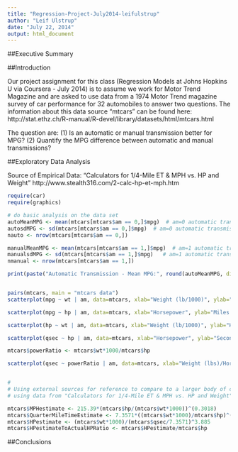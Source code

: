 ```yaml
---
title: "Regression-Project-July2014-leifulstrup"
author: "Leif Ulstrup"
date: "July 22, 2014"
output: html_document
---
```


##Executive Summary



##Introduction

Our project assignment for this class (Regression Models at Johns Hopkins U via Coursera - July 2014) is to assume we work for Motor Trend Magazine and are asked to use data from a 1974 Motor Trend magazine survey of car performance for 32 automobiles to answer two questions.  The information about this data source "mtcars" can be found here:  http://stat.ethz.ch/R-manual/R-devel/library/datasets/html/mtcars.html

The question are:
(1) Is an automatic or manual transmission better for MPG?
(2) Quantify the MPG difference between automatic and manual transmissions?

##Exploratory Data Analysis

Source of Empirical Data:
"Calculators for 1/4-Mile ET & MPH vs. HP and Weight" http://www.stealth316.com/2-calc-hp-et-mph.htm

```r
require(car)
require(graphics)

# do basic analysis on the data set
autoMeanMPG <- mean(mtcars[mtcars$am == 0,]$mpg)  # am=0 automatic transmission
autosdMPG <- sd(mtcars[mtcars$am == 0,]$mpg)  # am=0 automatic transmission
nauto <- nrow(mtcars[mtcars$am == 0,])

manualMeanMPG <- mean(mtcars[mtcars$am == 1,]$mpg)  # am=1 automatic transmission
manualsdMPG <- sd(mtcars[mtcars$am == 1,]$mpg)   # am=1 automatic transmission
nmanual <- nrow(mtcars[mtcars$am == 1,])

print(paste("Automatic Transmission - Mean MPG:", round(autoMeanMPG, digits =3)))


pairs(mtcars, main = "mtcars data")
scatterplot(mpg ~ wt | am, data=mtcars, xlab="Weight (lb/1000)", ylab="Miles Per Gallon", main="MPG vs Weight\n 1974 Motor Trend US magazine\n (0: automatic transmission, 1: manual transmission)", labels=row.names(mtcars), legend.coords="topright", smoother=FALSE)

scatterplot(mpg ~ hp | am, data=mtcars, xlab="Horsepower", ylab="Miles Per Gallon", main="MPG vs HP\n 1974 Motor Trend US magazine\n (0: automatic transmission, 1: manual transmission)", labels=row.names(mtcars), legend.coords="topright", smoother=FALSE)

scatterplot(hp ~ wt | am, data=mtcars, xlab="Weight (lb/1000)", ylab="Horsepower", main="HP vs Weight\n 1974 Motor Trend US magazine\n (0: automatic transmission, 1: manual transmission)", labels=row.names(mtcars), legend.coords="topright", smoother=FALSE)

scatterplot(qsec ~ hp | am, data=mtcars, xlab="Horsepower", ylab="Seconds to Quarter Mile", main="Quarter Mile Time vs HP\n 1974 Motor Trend US magazine\n (0: automatic transmission, 1: manual transmission)", labels=row.names(mtcars), legend.coords="topright", smoother=FALSE)

mtcars$powerRatio <- mtcars$wt*1000/mtcars$hp

scatterplot(qsec ~ powerRatio | am, data=mtcars, xlab="Weight (lbs)/Horsepower", ylab="Seconds to Quarter Mile", main="Quarter Mile Time vs Power Ratio\n 1974 Motor Trend US magazine\n (0: automatic transmission, 1: manual transmission)", labels=row.names(mtcars), legend.coords="topright", smoother=FALSE)


#
# Using external sources for reference to compare to a larger body of car performance data
# using data from "Calculators for 1/4-Mile ET & MPH vs. HP and Weight" http://www.stealth316.com/2-calc-hp-et-mph.htm

mtcars$MPHestimate <- 215.39*(mtcars$hp/(mtcars$wt*1000))^(0.3018)
mtcars$QuarterMileTimeEstimate <- 7.3571*((mtcars$wt*1000)/mtcars$hp)^(0.2574)
mtcars$HPestimate <- (mtcars$wt*1000)/(mtcars$qsec/7.3571)^3.885
mtcars$HPestimateToActualHPRatio <- mtcars$HPestimate/mtcars$hp

```

##Conclusions